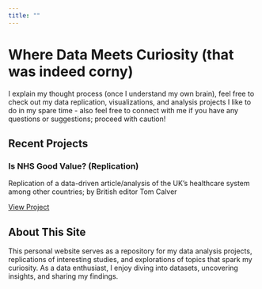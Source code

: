 ```yaml
---
title: ""
--- 
```


# Where Data Meets Curiosity (that was indeed corny)

I explain my thought process (once I understand my own brain), feel free to check out my data replication, visualizations, and analysis projects I like to do in my spare time - also feel free to connect with me if you have any questions or suggestions; proceed with caution!

## Recent Projects

### Is NHS Good Value? (Replication)

Replication of a data-driven article/analysis of the UK's healthcare system among other countries; by British editor Tom Calver

[View Project](tom-calver-article-NHS.qmd)

<!--  more project cards can go here once i build more stuff -->

## About This Site

This personal website serves as a repository for my data analysis projects, replications of interesting studies, and explorations of topics that spark my curiosity. As a data enthusiast, I enjoy diving into datasets, uncovering insights, and sharing my findings.